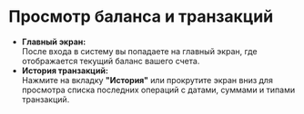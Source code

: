 # Просмотр баланса и транзакций

- **Главный экран:**  
  После входа в систему вы попадаете на главный экран, где отображается текущий баланс вашего счета.
- **История транзакций:**  
  Нажмите на вкладку **"История"** или прокрутите экран вниз для просмотра списка последних операций с датами, суммами и типами транзакций.

